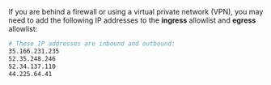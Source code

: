If you are behind a firewall or using a virtual private network (VPN), you may need to add the following IP addresses to the **ingress** allowlist and **egress** allowlist:

```bash
# These IP addresses are inbound and outbound:
35.166.231.235
52.35.248.246
52.34.137.110
44.225.64.41
```
